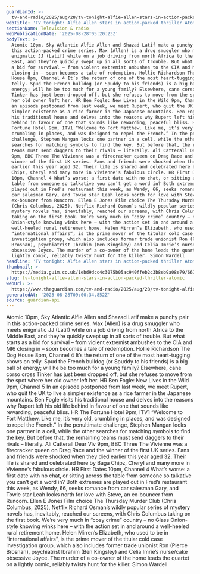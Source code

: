 ```yaml
---
guardianId: >-
  tv-and-radio/2025/aug/28/tv-tonight-alfie-allen-stars-in-action-packed-thriller-atomic
webTitle: 'TV tonight: Alfie Allen stars in action-packed thriller Atomic'
sectionName: Television & radio
webPublicationDate: '2025-08-28T05:20:23Z'
bodyText: >-
  Atomic 10pm, Sky Atlantic Alfie Allen and Shazad Latif make a punchy pair in
  this action-packed crime series. Max (Allen) is a drug smuggler who meets
  enigmatic JJ (Latif) while on a job driving from north Africa to the Middle
  East, and they’re quickly swept up in all sorts of trouble. But what starts as
  a bid for survival – from violent extremist ambushes to the CIA and MI6
  closing in – soon becomes a tale of redemption. Hollie Richardson The Dog
  House 8pm, Channel 4 It’s the return of one of the most heart-tugging shows on
  telly. Spud the French bulldog (or Spuddy to his friends) is a big ball of
  energy; will he be too much for a young family? Elsewhere, cane corso cross
  Tinker has just been dropped off, but she refuses to move from the spot where
  her old owner left her. HR Ben Fogle: New Lives in the Wild 9pm, Channel 5 In
  an episode postponed from last week, we meet Rupert, who quit the UK to live a
  simpler existence as a rice farmer in the Japanese mountains. Ben Fogle visits
  his traditional house and delves into the reasons why Rupert left his old life
  behind in favour of one that sounds like rewarding, peaceful bliss. HR The
  Fortune Hotel 9pm, ITV1 “Welcome to Fort Matthew. Like me, it’s very old,
  crumbling in places, and was designed to repel the French.” In the penultimate
  challenge, Stephen Mangan locks one partner in a cell, while the other
  searches for matching symbols to find the key. But before that, the remaining
  teams must send daggers to their rivals – literally. Ali Catterall Dear Viv
  9pm, BBC Three The Vivienne was a firecracker queen on Drag Race and the
  winner of the first UK series. Fans and friends were shocked when they died
  earlier this year aged 32. Their life is shared and celebrated here by Baga
  Chipz, Cheryl and many more in Vivienne’s fabulous circle. HR First Dates
  10pm, Channel 4 What’s worse: a first date with no chat, or sitting across the
  table from someone so talkative you can’t get a word in? Both extremes are
  played out in Fred’s restaurant this week, as Wendy, 66, seeks romance from
  car salesman Gary, and Towie star Leah looks north for love with Steve, an
  ex-bouncer from Runcorn. Ellen E Jones Film choice The Thursday Murder Club
  (Chris Columbus, 2025), Netflix Richard Osman’s wildly popular series of
  mystery novels has, inevitably, reached our screens, with Chris Columbus
  taking on the first book. We’re very much in “cosy crime” country – no Glass
  Onion-style knowing winks here – with the action set in and around a
  well-heeled rural retirement home. Helen Mirren’s Elizabeth, who used to be in
  “international affairs”, is the prime mover of the titular cold case
  investigation group, which also includes former trade unionist Ron (Pierce
  Brosnan), psychiatrist Ibrahim (Ben Kingsley) and Celia Imrie’s nurse/cake
  obsessive Joyce. The murder of a co-owner of the home leads the quartet on a
  lightly comic, reliably twisty hunt for the killer. Simon Wardell
headline: 'TV tonight: Alfie Allen stars in action-packed thriller Atomic'
thumbnail: >-
  https://media.guim.co.uk/1ebd9dcc4c3075b05ac940ffeb2c3b8eb9a08e79/667_0_3333_2668/500.jpg
slug: tv-tonight-alfie-allen-stars-in-action-packed-thriller-atomic
webUrl: >-
  https://www.theguardian.com/tv-and-radio/2025/aug/28/tv-tonight-alfie-allen-stars-in-action-packed-thriller-atomic
generatedAt: '2025-08-28T09:00:34.852Z'
source: guardian-api
---
```

Atomic 10pm, Sky Atlantic Alfie Allen and Shazad Latif make a punchy pair in this action-packed crime series. Max (Allen) is a drug smuggler who meets enigmatic JJ (Latif) while on a job driving from north Africa to the Middle East, and they’re quickly swept up in all sorts of trouble. But what starts as a bid for survival – from violent extremist ambushes to the CIA and MI6 closing in – soon becomes a tale of redemption. Hollie Richardson The Dog House 8pm, Channel 4 It’s the return of one of the most heart-tugging shows on telly. Spud the French bulldog (or Spuddy to his friends) is a big ball of energy; will he be too much for a young family? Elsewhere, cane corso cross Tinker has just been dropped off, but she refuses to move from the spot where her old owner left her. HR Ben Fogle: New Lives in the Wild 9pm, Channel 5 In an episode postponed from last week, we meet Rupert, who quit the UK to live a simpler existence as a rice farmer in the Japanese mountains. Ben Fogle visits his traditional house and delves into the reasons why Rupert left his old life behind in favour of one that sounds like rewarding, peaceful bliss. HR The Fortune Hotel 9pm, ITV1 “Welcome to Fort Matthew. Like me, it’s very old, crumbling in places, and was designed to repel the French.” In the penultimate challenge, Stephen Mangan locks one partner in a cell, while the other searches for matching symbols to find the key. But before that, the remaining teams must send daggers to their rivals – literally. Ali Catterall Dear Viv 9pm, BBC Three The Vivienne was a firecracker queen on Drag Race and the winner of the first UK series. Fans and friends were shocked when they died earlier this year aged 32. Their life is shared and celebrated here by Baga Chipz, Cheryl and many more in Vivienne’s fabulous circle. HR First Dates 10pm, Channel 4 What’s worse: a first date with no chat, or sitting across the table from someone so talkative you can’t get a word in? Both extremes are played out in Fred’s restaurant this week, as Wendy, 66, seeks romance from car salesman Gary, and Towie star Leah looks north for love with Steve, an ex-bouncer from Runcorn. Ellen E Jones Film choice The Thursday Murder Club (Chris Columbus, 2025), Netflix Richard Osman’s wildly popular series of mystery novels has, inevitably, reached our screens, with Chris Columbus taking on the first book. We’re very much in “cosy crime” country – no Glass Onion-style knowing winks here – with the action set in and around a well-heeled rural retirement home. Helen Mirren’s Elizabeth, who used to be in “international affairs”, is the prime mover of the titular cold case investigation group, which also includes former trade unionist Ron (Pierce Brosnan), psychiatrist Ibrahim (Ben Kingsley) and Celia Imrie’s nurse/cake obsessive Joyce. The murder of a co-owner of the home leads the quartet on a lightly comic, reliably twisty hunt for the killer. Simon Wardell
